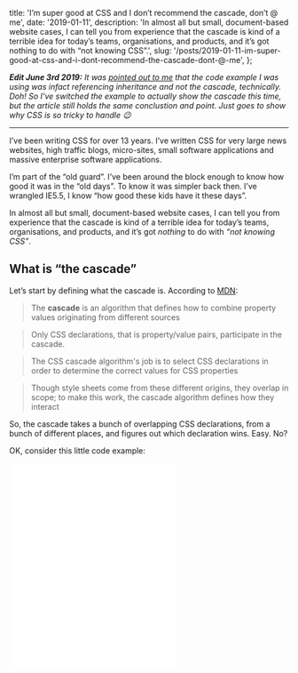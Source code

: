 
  title: 'I’m super good at CSS and I don’t recommend the cascade, don’t @ me',
  date: '2019-01-11',
  description:
    'In almost all but small, document-based website cases, I can tell you from experience that the cascade is kind of a terrible idea for today’s teams, organisations, and products, and it’s got nothing to do with “not knowing CSS”.',
  slug: '/posts/2019-01-11-im-super-good-at-css-and-i-dont-recommend-the-cascade-dont-@-me',
};


_**Edit June 3rd 2019:** It was [pointed out to me](https://twitter.com/ztnelboKyrreihT/status/1135734895836196864) that the code example I was using was infact referencing inheritance and not the cascade, technically. Doh! So I've switched the example to actually show the cascade this time, but the article still holds the same conclustion and point. Just goes to show why CSS is so tricky to handle 😉_

---

I’ve been writing CSS for over 13 years. I’ve written CSS for very large news websites, high traffic blogs, micro-sites, small software applications and massive enterprise software applications.

I’m part of the “old guard”. I’ve been around the block enough to know how good it was in the “old days”. To know it was simpler back then. I’ve wrangled IE5.5, I know “how good these kids have it these days”.

In almost all but small, document-based website cases, I can tell you from experience that the cascade is kind of a terrible idea for today’s teams, organisations, and products, and it’s got _nothing_ to do with _“not knowing CSS”_.

## What is “the cascade”

Let’s start by defining what the cascade is. According to [MDN](https://developer.mozilla.org/en-US/docs/Web/CSS/Cascade):

> The **cascade** is an algorithm that defines how to combine property values originating from different sources

> Only CSS declarations, that is property/value pairs, participate in the cascade.

> The CSS cascade algorithm's job is to select CSS declarations in order to determine the correct values for CSS properties

> Though style sheets come from these different origins, they overlap in scope; to make this work, the cascade algorithm defines how they interact

So, the cascade takes a bunch of overlapping CSS declarations, from a bunch of different places, and figures out which declaration wins. Easy. No?

OK, consider this little code example:

<iframe
  height="365"
  style={{ width: '100%' }}
  scrolling="no"
  title="Cascade Example"
  src="//codepen.io/SiTaggart/embed/mYowoe/?height=265&theme-id=0&default-tab=css,result"
  frameBorder="no"
  allowtransparency="true"
  allowFullScreen={true}
/>

If you were to inspect the `p` using your browser developer tools, you will likely see the style panel showing you something like the following:

![The chrome style inspector showing p, class-1 and class-2 font-size declarations struck through, and the id test-id selector overrides all three regardless of order](/cascade-css.png)

As you can see the cascade algorithm has declared the `font-size` declaration from the `test-id` id selector, the "winner", regardless of the order in which the selectors are written.

## What the cascade isn’t

Now, let’s understand what the cascade is _not_:

### Inheritance

It is not inheritance. That is the _absence_ of a style declaration on a node, to which _some_ of its style properties will be inherited from its parent DOM nodes further up the document tree.

### Reusability

It is not the ability to reuse or share styles between elements or different types of elements. That is usually down to writing style selectors based on tag names, attributes, classnames or IDs (not recommended) that are applied to those elements.

Today we also often use the concept of componentisation, which is a means of abstracting common markup and style selectors into reusable groups or patterns, to share styling across a website or application.

## Why is the cascade so bad?

Well, don’t take my word for it. Over the years, we’ve built a tonne of different CSS methodologies to help us write “maintainable CSS”.

BEM, SMACSS, ITCSS, SUIT CSS, OO CSS and Atomic CSS all come from the same angle of promising more maintainable CSS architectures and codebases. How do they do this? They aim to inform the way we write our CSS selectors, by reducing their specificity and avoiding descendant and location specific selectors, all of which can have adverse effects on the visual appearance of the document.

We do this because we know from experience that selectors from different locations, authors, teams, or applications that try to set style properties on the same node will often have unintended consequences or clashes. The adverse effects are due to the cascade as the browsers are using the cascade algorithm to calculate which style declarations “win”. If you don’t have 100% oversight into what CSS is being set on the document, the calculated result can be extremely unpredictable.

This is how we find ourselves in the “specificity wars”. This is how we find ourselves battling with our neighbouring teams who are shipping features to the same document but occupying the same global styling namespace. Because the cascade means that even in a moderately complex CSS codebase, we can find our CSS fighting with each other, and great care has to be taken to prevent it.

We follow these methodologies so that we _control the cascade_ and the effect it can have on the visual appearance of our documents. Don’t you see? That’s our own admission that the cascade kinda sucks.

## OK, cool. What’s your point, Simon?

Well, I’ve kind of lured you this far to prove a bit of a point.

We, the ones who are super good at CSS, who can wrangle the cascade to our whims, who can architect extremely large CSS codebases with little problem, do so by navigating the pitfalls and gotchas of the design of CSS with countless methodologies and approaches to authoring that I sometimes think we forget is an admission of the inherent flaws in CSS.

We cover it up with bravado and one-up-manship, shunning new approaches that don’t rely upon mastering those pitfalls and gotchas as if by doing so is skipping some right of passage to show that you really know _"how to CSS"_. And it feels a little like gatekeeping but in a weird self-abuse kind of way. In that, the only way you can author good CSS is via the years of pain of learning to jump through hoops to delicately not screw yourself because of some design in the language.

So, I ask of you this. The next time you’re in a twitter sub-tweeting war about the virtues of how good CSS is, and there’s absolutely nothing wrong with it, and everyone else is at fault for not “learning CSS” properly, maybe pause for a second. Cast your mind back to all those things we advocate for as being best practices for authoring “good” and “maintainable” CSS, and consider that these best practices are designed specifically to mitigate some of the ways in which CSS is designed to work.

Maybe there are some flaws in the old beast after all, and maybe these new fandangled tools, like CSS-in-JS, are just a new iteration of those things we call methodologies that were created over all these years of CSS mastery. They’re probably not perfect either, but maybe, just maybe, iteration isn’t so bad after all…

🤔
